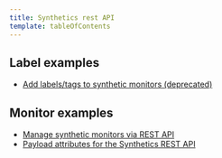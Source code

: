 ```yaml
---
title: Synthetics rest API
template: tableOfContents
---
```


## Label examples

* [Add labels/tags to synthetic monitors (deprecated)](/docs/apis/synthetics-rest-api/label-examples/use-synthetics-label-apis)

## Monitor examples

* [Manage synthetic monitors via REST API](/docs/apis/synthetics-rest-api/monitor-examples/manage-synthetics-monitors-rest-api)
* [Payload attributes for the Synthetics REST API](/docs/apis/synthetics-rest-api/monitor-examples/payload-attributes-synthetics-rest-api)
